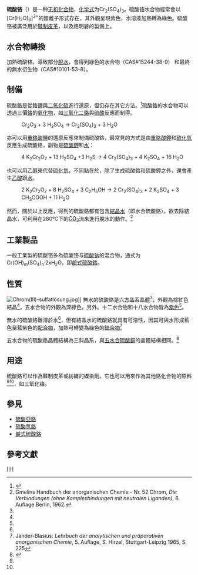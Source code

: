 {{chembox
| verifiedrevid = 476996136
| ImageFile = Chromium(III) sulfate.jpg
| ImageFile2 = Transparent.gif{{進制/重要模組/特殊處理/1}}[[File:2.svg|x35px]] [[File:Cr3+.svg|40px]]  <math>\mathrm{ \ \Biggl[}</math>[[File:Sulfate.svg|80px]]<math>\mathrm{ \ \!\ \Biggr]_3}</math><br/>{{NewLine}}<span style="color:white;">
| ImageSize =
| IUPACName = Chromium(III) sulfate
| OtherNames = Basic chromium sulfate, chromic sulfate
| Section1 = {{Chembox Identifiers
| UNII_Ref = {{fdacite|correct|FDA}}
| UNII = Y0C99N5TMZ
|  ChemSpiderID = 21241287
|  SMILES = [Cr+3].[Cr+3].[O-]S(=O)(=O)[O-].[O-]S([O-])(=O)=O.[O-]S([O-])(=O)=O.O.O.O.O.O.O.O.O.O.O.O.O
|  InChI = 1/2Cr.3H2O4S.12H2O/c;;3*1-5(2,3)4;;;;;;;;;;;;/h;;3*(H2,1,2,3,4);12*1H2/q2*+3;;;;;;;;;;;;;;;/p-6
|  InChIKey = ANNXSSGQVXBUEI-CYFPFDDLAL
|  StdInChI = 1S/2Cr.3H2O4S.12H2O/c;;3*1-5(2,3)4;;;;;;;;;;;;/h;;3*(H2,1,2,3,4);12*1H2/q2*+3;;;;;;;;;;;;;;;/p-6
|  StdInChIKey = ANNXSSGQVXBUEI-UHFFFAOYSA-H
| CASNo = 10101-53-8
|    CASNo_Ref = {{cascite|correct|CAS}}
| CASOther = 15244-38-9（一水合物）<br/> 10031-37-5（五水合物） <br/> 13520-66-6（十二水合物）
| PubChem = 24930
  }}
| Section2 = {{Chembox Properties
| Formula = H<sub>24</sub>Cr<sub>2</sub>S<sub>3</sub>O<sub>24</sub>
| MolarMass = 392.16 g/mol <br> 608.363 g/mol（十二水合物）<br>
716.45 g/mol（十八水合物）
| Appearance = 紅褐色結晶（無水）<ref name="slac">SLAC: [http://www.slac.stanford.edu/BFROOT/www/Detector/Backgrounds/BkG4Sim/Planning/Validations/neutronCounters/04_02_85.pdf PHYSICAL CONSTANTS OF INORGANIC COMPOUNDS] (PDF; 391 kB).</ref>，紫色結晶（水合物），亦有綠色結晶水合物<ref name="Römpp">Jürgen Falbe, Manfred Regitz (Hrsg.): ''RÖMPP-Lexikon Chemie'' 10. Auflage. Thieme-Verlag, Stuttgart 1996, ISBN 3-13-734610-X.</ref>
| Density = 3.10 g/cm<sup>3</sup><ref name="GESTIS">{{GESTIS|Name=Chrom(III)-sulfat|ZVG=2510|CAS=10101-53-8|Datum=}}.</ref>（無水）<br> 1.86 g/cm<sup>3</sup>（十五水合物）<br> 1.709 g/cm<sup>3</sup>（十八水合物）
| MeltingPt = 90 °C<ref>[http://www.jtbaker.com/msds/englishhtml/c4389.htm jtbaker.com - Chromium Sulfate].</ref>
| BoilingPt = 會分解，產生[[鉻酸|鉻酸]]
| Solubility = 難溶（無水）<br> 可溶（水合物）
| SolubleOther = 可溶於[[乙醇|乙醇]] <br> 幾乎不溶於[[酸|酸]]
  }}
| Section3 = {{Chembox Hazards
| ExternalMSDS = [http://www.aquabond.ca/products/commodities/tanning/ChromeSulfateMSDS.pdf MSDS]
| EUIndex = 未列出
|  wxxfh = {{wxxfh|Xn}}
|  Reference = <ref name="alfa">{{Alfa|10690|Name=|Datum=15. Dezember 2010}}</ref><ref>Seit 1. Dezember 2012 ist für Stoffe ausschließlich die GHS-Gefahrstoffkennzeichnung zulässig. Bis zum 1. Juni 2015 dürfen noch die R-Sätze dieses Stoffes für die Einstufung von Zubereitungen herangezogen werden, anschließend ist die EU-Gefahrstoffkennzeichnung von rein historischem Interesse.</ref>
| RPhrases =
| SPhrases =
| NFPA-H = 1
| NFPA-F = 0
| NFPA-R = 0
| FlashPt = 不可燃
  }}
}}
'''硫酸铬'''（{{lang-en|Chromium(III) sulfate}}）是一种[[无机化合物|无机化合物]]，[[化学式|化学式]]为Cr<sub>2</sub>(SO<sub>4</sub>)<sub>3</sub>。硫酸铬水合物經常會以[Cr(H<sub>2</sub>O)<sub>6</sub>]<sup>3+</sup>的錯離子形式存在，其外觀呈現紫色，水溶液加熱轉為綠色。硫酸铬被廣泛用於[[鞣制|鞣制]][[皮革|皮革]]，以及鉻明礬的製備上。

== 水合物轉換 ==
加熱硫酸铬，導致部分[[脫水|脫水]]，會得到綠色的水合物（CAS#15244-38-9） 和最終的無水衍生物（CAS#10101-53-8）。

== 制備 ==
硫酸鉻是從鉻鹽與[[二氧化硫|二氧化硫]]進行還原，但仍存在其它方法。<ref name=Ullmann>{{Ullmann | author = Gerd Anger, Jost Halstenberg, Klaus Hochgeschwender, Christoph Scherhag, Ulrich Korallus, Herbert Knopf, Peter Schmidt, Manfred Ohlinger | title = Chromium Compounds | doi =10.1002/14356007.a07_067}}</ref>硫酸鉻的水合物可以透過三價[[鉻|鉻]]的[[氧化物|氧化物]]，如[[三氧化二鉻|三氧化二鉻]]與[[硫酸|硫酸]]反應而制得。
:Cr<sub>2</sub>O<sub>3</sub> + 3 H<sub>2</sub>SO<sub>4</sub> → Cr<sub>2</sub>(SO<sub>4</sub>)<sub>3</sub> + 3 H<sub>2</sub>O
亦可以用[[重鉻酸|重鉻酸]]鹽的還原反應來制備硫酸鉻，最常見的方式是由[[重鉻酸鉀|重鉻酸鉀]]和[[硫化氫|硫化氫]]反應生成硫酸鉻，副物是[[硫酸鉀|硫酸鉀]]和[[水|水]]：
:4 K<sub>2</sub>Cr<sub>2</sub>O<sub>7</sub> + 13 H<sub>2</sub>SO<sub>4</sub> +3 H<sub>2</sub>S → 4 Cr<sub>2</sub>(SO<sub>4</sub>)<sub>3</sub> + 4 K<sub>2</sub>SO<sub>4</sub> + 16 H<sub>2</sub>O
也可以用[[乙醇|乙醇]]來代替[[硫化氫|硫化氫]]，不同點在於，除了生成硫酸鉻和硫酸鉀之外，還會產生[[乙酸|乙酸]]跟[[水|水]]。
:2 K<sub>2</sub>Cr<sub>2</sub>O<sub>7</sub> + 8 H<sub>2</sub>SO<sub>4</sub> + 3 C<sub>2</sub>H<sub>5</sub>OH → 2 Cr<sub>2</sub>(SO<sub>4</sub>)<sub>3</sub> + 2 K<sub>2</sub>SO<sub>4</sub> + 3 CH<sub>3</sub>COOH + 11 H<sub>2</sub>O
然而，關於以上反應，得到的硫酸鉻都有包含[[結晶水|結晶水]]（即水合硫酸鉻）。欲去除結晶水，可利用在280℃下的[[二氧化碳|CO<sub>2</sub>]]流來進行脫水的動作。<ref name="Gmelin">Gmelins Handbuch der anorganischen Chemie - Nr. 52 Chrom, ''Die Verbindungen (ohne Komplexbindungen mit neutralen Liganden)'', 8. Auflage Berlin, 1962.</ref>

==工業製品==
一般工業製的硫酸铬多為硫酸铬与[[硫酸钠|硫酸钠]]的混合物，通式为Cr(OH)<sub>m</sub>(SO<sub>4</sub>)<sub>n</sub>·2xH<sub>2</sub>O，即[[鹼式硫酸鉻|鹼式硫酸鉻]]。

== 性質 ==
[[File:Chrom(III)-sulfatlösung.jpg|thumb]]]]
無水的硫酸鉻是[[六方晶系|六方晶系]]晶體<ref name="slac"/>，外觀為棕紅色結晶<ref name="slac"/>，五水合物的外觀為深綠色，另外。十二水合物和十八水合物皆為[[紫色|紫色]]<ref name="Römpp"/>。

無水的硫酸鉻難溶於水<ref name="Gmelin" />，但有結晶水的硫酸鉻就具有可溶性，因其可與水形成藍色至藍紫色的[[配合物|配合物]]，加熱可轉變為綠色的[[錯合物|錯合物]]<ref>Jander-Blasius: ''Lehrbuch der analytischen und präparativen anorganischen Chemie'', 5. Auflage, S. Hirzel, Stuttgart-Leipzig 1965, S. 225</ref>

五水合物的硫酸鉻晶體結構為三斜晶系，與[[硫酸銅|五水合硫酸銅]]的晶體結構相同。<ref name="brauer">{{BibISBN|3432878230|Page=1509}}</ref>

== 用途 ==
硫酸鉻可以作為鞣制皮革或紡織的媒染劑。它也可以用來作為其他鉻化合物的原料<ref name="GESTIS" /><ref name="Römpp" />，如三氧化铬。
== 參見 ==
*[[硫酸亞鉻|硫酸亞鉻]]
*[[硫酸氫鉻|硫酸氫鉻]]
*[[鹼式硫酸鉻|鹼式硫酸鉻]]

==參考文獻==
{{reflist}}

{{硫酸盐}}
{{铬化合物}}

[[Category:盐|l]]
[[Category:硫酸盐|l]]
[[Category:三价铬化合物|l]]